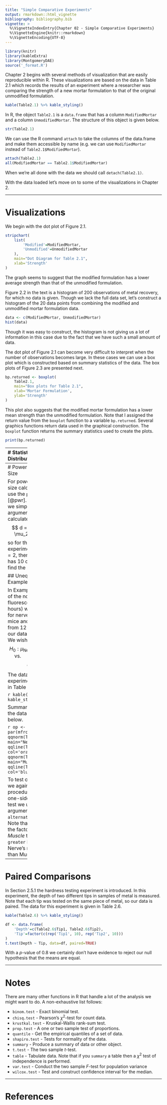 ```yaml
---
title: "Simple Comparative Experiments"
output: rmarkdown::html_vignette
bibliography: bibliography.bib
vignette: >
  %\VignetteIndexEntry{Chapter 02 - Simple Comparative Experiments}
  %\VignetteEngine{knitr::rmarkdown}
  %\VignetteEncoding{UTF-8}
---
```



```r
library(knitr)
library(kableExtra)
library(MontgomeryDAE)
source('_format.R')
```

Chapter 2 begins with several methods of visualization that are easily reproducible within R.  These visualizations are based on the data in Table 2.1 which records the results of an experiment where a researcher was comparing the strength of a new mortar formulation to that of the original unmodified formulation.

```r
kable(Table2.1) %>% kable_styling()
```

In R, the object `Table2.1` is a `data.frame` that has a column `ModifiedMortar` and a column `UnmodifiedMortar`.  The structure of this object is given below.
```r
str(Table2.1)
```

\noindent We can use the R command `attach` to take the columns of the data.frame and make them accessible by name (e.g. we can use `ModifiedMortar` instead of `Table2.1$ModifiedMortar`). 
```r
attach(Table2.1)
all(ModifiedMortar == Table2.1$ModifiedMortar)
```
\noindent When we're all done with the data we should call `detach(Table2.1)`.  

With the data loaded let's move on to some of the visualizations in Chapter 2.

---------

# Visualizations


We begin with the dot plot of Figure 2.1.
```r
stripchart(
	list(
		'Modified'=ModifiedMortar, 
		'Unmodified'=UnmodifiedMortar
	),
	main="Dot Diagram for Table 2.1",
	xlab='Strength'
)
```

\noindent The graph seems to suggest that the modified formulation has a lower average strength than that of the unmodified formulation.  

Figure 2.2 in the text is a histogram of 200 observations of metal recovery, for which no data is given.  Though we lack the full data set, let's construct a histogram of the 20 data points from combining the modified and unmodified mortar formulation data.
```r
data <- c(ModifiedMortar, UnmodifiedMortar)
hist(data)
```
\noindent Though it was easy to construct, the histogram is not giving us a lot of information in this case due to the fact that we have such a small amount of data.  

The dot plot of Figure 2.1 can become very difficult to interpret when the number of observations becomes large.  In these cases we can use a box plot which is constructed based on summary statistics of the data.  The box plots of Figure 2.3 are presented next.
```r
bp.returned <- boxplot(
	Table2.1,
	main="Box plots for Table 2.1",
	xlab='Mortar Formulation',
	ylab='Strength'
)
```

\noindent This plot also suggests that the modified mortar formulation has a lower mean strength than the unmodified formulation.  Note that I assigned the return value from the `boxplot` function to a variable `bp.returned`. Several graphics functions return data used in the graphical construction.  The `boxplot` function returns the summary statistics used to create the plots.

```r
print(bp.returned)
```


----------
# Statistics and Distributions

The box plot was a nice way to illustrate the distribution of our data, but we could also use the `summary` function to get summary statistics.

```r
summary(Table2.1)
```

Other statistics of interest such as standard deviation (or variance) and empirical quantiles are easy to collect.  I'll define a new `data.frame` with some statistics.
```r
dstat <- data.frame(
	'Modified'=c(
		mean(ModifiedMortar),
		var(ModifiedMortar),
		sd(ModifiedMortar),
		length(ModifiedMortar)
	),
	'Unmodified'=c(
		mean(UnmodifiedMortar),
		var(UnmodifiedMortar),
		sd(UnmodifiedMortar),
		length(UnmodifiedMortar)		
	),
	row.names=c('mean', 'variance', 'sd','obs')
)
```
\noindent The `dstat` object then contains the following.
```r
kable(dstat) %>% 
	kable_styling(
		bootstrap_options="striped", 
		full_width=FALSE
	)
```

If we want to create a pooled estimator of variance $S_p^2$ we can do so manually.
```r
n1 <- dstat['obs','Modified']
n2 <- dstat['obs','Unmodified']
S1sq <- dstat['var','Modified']
S2sq <- dstat['var','Unmodified']
pooled.var <- ((n1 - 1) * S1sq + (n2 - 1) * S2sq) / (n1 + n2 - 2)
print(pooled.var)
```
\noindent This calculation matches that of the text.  Similarly, we can create the $t$-statistic to test the hypotheses $$
H_0: \mu_\text{Modified} = \mu_\text{Unmodified}
\quad\text{vs.}\quad
H_1: \mu_\text{Modified} \ne \mu_\text{Unmodified}~.
$$

```r
ybar1 <- dstat['mean', 'Modified']
ybar2 <- dstat['mean', 'Unmodified']
t0 <- (ybar1 - ybar2) / sqrt(pooled.var * (1/n1 + 1/n2))
print(t0)
```
\noindent We can evaluate the statistic in two ways.  First, we can use the critical region approach and find $t_{0.025, 18}$ using the `qt` function.  Note that in R, all of the quantile functions give the area to the left (the lower area), but this text and many others take the symbol $t_{\alpha, n}$ to mean the critical point where the area _to the right_ is $\alpha$.  To adjust for this we give the argument `lower.tail=FALSE`. 
```r
critical.t <- qt(0.025, 18, lower.tail=FALSE)
print(critical.t)
```
\noindent Because $|t_0| > t_{0.025, 18}$ we would reject $H_0$.  The other option is to find the $p$-value using the $pt$ function.  
```r
2 * (1 - pt(abs(t0), 18))
```
\noindent Since the $p$-value was less that $0.05$ we would again reject $H_0$.  

That was a lot of typing to just perform a two-sample $t$-test!  A shorter path would be to use R's `t.test` function.  This requires us to reshape our data into a column for strength and a column that indicates if the observation was for the modified or unmodified formulation.
```r
df <- data.frame(
	'Strength'=c(ModifiedMortar, UnmodifiedMortar),
	'Mortar'=factor(c(rep('Modified', 10), rep('Unmodified', 10)))
)
t.test(Strength ~ Mortar, data=df, paired=FALSE, var.equal=TRUE)
```

\noindent The `t.test` function is giving us a lot:  the statistic, the degrees of freedom, the $p$-value, a confidence interval at 95%, and estimated means for the modified and unmodified mortars.  

Section 2.4.3 includes the normal probability plots of tension bond strength in Figure 2.11.  It's easiest to construct separate plots for each data set as follows.

```r
op <- par(mfrow=c(1,2))
qqnorm(ModifiedMortar, main="Modified Mortar")
qqline(ModifiedMortar, col='orange')
qqnorm(UnmodifiedMortar, main="Unmodified Mortar")
qqline(UnmodifiedMortar, col='blue')
par(op)
```

\noindent Visual inspection doesn't suggest any strong violation of the assumption.  Note that `par` is setting the graphical parameter `mfrow` so that we can plot two graphs next to each other.  When setting with `par` the original value is returned and stored in `op`, which we then reset at the end.

```r
detach(Table2.1)  # Clean up since we're done with this data.
```


---------
# Power and Sample Size

For power and sample size calculations we'll use the `pwr` package [@pwr].  For the $t$-test we simply leave out the argument we want calculated.  Recall that $$
d = \frac{|\mu_1 - \mu_2|}{\sigma}
$$
so for the mortar experiment we'd want $d=2$, then if each group has 10 observations we find the power below.
```r
library(pwr)
pwr.t.test(n=10, d=2, sig.level=0.05, type='two.sample', alternative='two.sided')
```
\noindent Here, our power was 98.8%.  How many observations would we have needed to get the power of our test to 90%?
```r
pwr.t.test(power=0.9, d=2, sig.level=0.05, type='two.sample', alternative='two.sided')
```
\noindent If we were planning the mortar experiment we'd want to make sure we had about 7 observations of each mortar to achieve approximately 90% power.


## Unequal Variance - Example 2.1


In Example 2.1 a study of the normalized fluorescence (after two hours) was undertaken for nerve tissue from 12 mice and muscle tissue from 12 mice.  Note that our data is not paired.  We wish to test $$
H_0: \mu_\text{Nerve} = \mu_\text{Muscle}
\quad\text{vs.}\quad
H_A: \mu_\text{Nerve} > \mu_\text{Muscle}~.
$$

\noindent The data from this experiment is presented in Table 2.3.

```r
kable(Table2.3) %>% kable_styling()
```

\noindent Summary statistics for the data are presented below.
```r
summary(Table2.3[,c('Nerve','Muscle')])
```
\noindent The summary statistics left out the standard deviations, which we can calculate below.
```r
c('Nerve'=sd(Table2.3$Nerve), 'Muscle'=sd(Table2.3$Muscle))
```
\noindent Those estimates are strikingly different.  Examining the normal probability plots we find a very distinct difference in slope, suggesting that the variances are unequal.

```r
op <- par(mfrow=c(1,2))
qqnorm(Table2.3$Nerve, main="Nerve")
qqline(Table2.3$Nerve, col='orange')
qqnorm(Table2.3$Muscle, main="Muscle")
qqline(Table2.3$Muscle, col='blue')
par(op)
```

To test our hypothesis we again use the `t.test` procedure. To do the one-sided alternative test we use the argument `alternative='greater'`.  Note that the order of the factor `Tissue` is _Muscle_ then _Nerve_, so `greater` is testing that Nerve's mean is greater than Muscle's mean.
```r
df <- data.frame(
	'Flourescence'=c(Table2.3$Muscle, Table2.3$Nerve),
	'Tissue'=factor(c(rep('Muscle', 12), rep('Nerve', 12)))
)
t.test(Flourescence ~ Tissue, data=df, paired=FALSE, var.equal=FALSE, alternative='greater')
```

----------
# Paired Comparisons


In Section 2.5.1 the hardness testing experiment is introduced.  In this experiment, the depth of two different tips in samples of metal is measured.  Note that each tip was tested on the same piece of metal, so our data is paired.  The data for this experiment is given in Table 2.6. 

```r
kable(Table2.6) %>% kable_styling()
```

```r
df <- data.frame(
	'Depth'=c(Table2.6$Tip1, Table2.6$Tip2),
	'Tip'=factor(c(rep('Tip1', 10), rep('Tip2', 10)))
)
t.test(Depth ~ Tip, data=df, paired=TRUE)
```
\noindent With a $p$-value of 0.8 we certainly don't have evidence to reject our null hypothesis that the means are equal.


---------

# Notes

There are many other functions in R that handle a lot of the analysis we might want to do.  A non-exhaustive list follows:

 * `binom.test` - Exact binomial test.
 * `chisq.test` - Pearson's $\chi^2$-test for count data.
 * `krustkal.test` - Kruskal-Wallis rank-sum test.
 * `prop.test` - A one or two sample test of proportions.
 * `quantile` - Get the empirical quantiles of a set of data.
 * `shapiro.test` - Tests for normality of the data.
 * `summary` - Produce a summary of data or other object.
 * `t.test` - The two sample $t$-test.
 * `table` - Tabulate data. Note that if you `summary` a table then a $\chi^2$ test of independence is performed.
 * `var.test` - Conduct the two sample $F$-test for population variance
 * `wilcox.test` - Test and construct confidence interval for the median.
 
---------

# References
